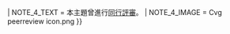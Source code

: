 {{WPBannerMeta
|PROJECT                = 拜占庭帝国
 |BANNER_NAME           = Template:拜占庭帝国专题
 |substcheck            = <includeonly>{{subst:</includeonly><includeonly>substcheck}}</includeonly>
 |small                 = {{{small|}}}
 |category              = {{{category|¬}}}
 |listas                = {{{listas|}}}
|PROJECT_LINK           = PJ:拜占庭帝国
|IMAGE_LEFT          = Mosaic of Justinianus I - Basilica San Vitale (Ravenna).jpg
| MAIN_TEXT = 本條目屬於[[PJ:拜占庭帝国|拜占庭帝国]]的範疇，该专题旨在改善中文维基百科拜占庭帝国类内容。如果您有意参与，请浏览专题主页、参与讨论，并完成相应的开放性任务。
|QUALITY_SCALE          = extended
 |class                 = {{{class|}}}
 |auto={{{auto|}}}
 |importance            = {{{importance|}}}
|ASSESSMENT_LINK     = PJ:拜占庭帝国/评级
|COMMENTS            = yes
 |COMMENTS_CAT       = 含有评论页的拜占庭帝国条目
 |COMMENTS_FORCE     = yes
| BOTTOM_TEXT = <div style="background: #FFD699; text-align: center">'''此评级可能仅依据专题质量标准所标示，欢迎提出修改、共识讨论或重评。'''</div>

|MAIN_ARTICLE     = 
|PORTAL              = 拜占庭帝国
|PORTAL_IMG          = Byzantine imperial flag, 14th century, square.svg

| attention = {{{attention|}}}
| ATTENTION_CAT = 需要关注的拜占庭帝国条目
| note 1 = {{{ref|}}}
| NOTE_1_TEXT = 根據標記，本條目需要補充更多來源以供查證。
| NOTE_1_IMAGE = Question book-4.svg
| NOTE_1_CAT = 需要补充来源的拜占庭帝国条目
| note 2 = {{{photo|}}}
| NOTE_2_TEXT = 根據標記，本條目需要添加圖片以提升條目品質。
| NOTE_2_IMAGE = Gnome-image-x-generic.svg
| NOTE_2_CAT = 需要添加图片的拜占庭帝国条目
| note 3 = {{{problem|}}}
| NOTE_3_TEXT = 根據標記，本條目需要處理編輯上的問題。
| NOTE_3_IMAGE = Broom icon.svg
| NOTE_3_CAT = 需要处理问题的拜占庭帝国条目
| infobox                = {{{needs-infobox|}}}
| INFOBOX_CAT = 需要信息框的拜占庭帝国条目
|note 4 = {{#ifexist:Wikipedia:同行評審/{{BASEPAGENAME}}|yes|}}
| NOTE_4_TEXT = 本主題曾進行[[Wikipedia:同行評審/{{BASEPAGENAME}}|同行評審]]。
| NOTE_4_IMAGE = Cvg peerreview icon.png
}}<noinclude>{{documentation}}</noinclude>